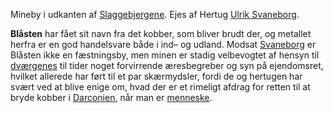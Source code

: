 {{title:Blåsten}}
{{author:Laura Holmegaard}}
{{timestamp:2009-09-15T13:25:22Z}}
{{copyright:Blåsten}}
Mineby i udkanten af [[Slaggebjergene]]. Ejes af Hertug [[Ulrik Svaneborg]].

'''Blåsten''' har fået sit navn fra det kobber, som bliver brudt der, og metallet herfra er en god handelsvare både i ind– og udland. Modsat [[Svaneborg]] er Blåsten ikke en fæstningsby, men minen er stadig velbevogtet af hensyn til [[dværg|dværgenes]] til tider noget forvirrende æresbegreber og syn på ejendomsret, hvilket allerede har ført til et par skærmydsler, fordi de og hertugen har svært ved at blive enige om, hvad der er et rimeligt afdrag for retten til at bryde kobber i [[Darconien]], når man er [[menneske]].